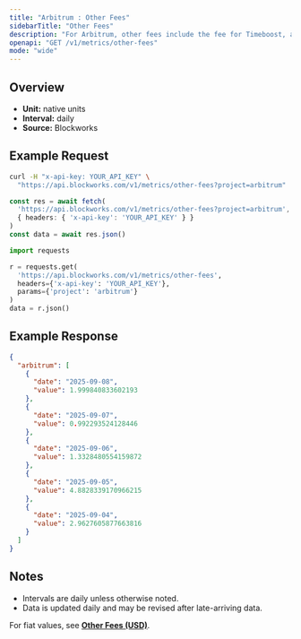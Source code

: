 ```yaml
---
title: "Arbitrum : Other Fees"
sidebarTitle: "Other Fees"
description: "For Arbitrum, other fees include the fee for Timeboost, an priroty auction for access to transactions with no delay compared to 200ms delay for the chain's sequencer"
openapi: "GET /v1/metrics/other-fees"
mode: "wide"
---
```


## Overview

- **Unit:** native units
- **Interval:** daily
- **Source:** Blockworks

## Example Request

<CodeGroup>

```bash cURL
curl -H "x-api-key: YOUR_API_KEY" \
  "https://api.blockworks.com/v1/metrics/other-fees?project=arbitrum"
```

```typescript TypeScript
const res = await fetch(
  'https://api.blockworks.com/v1/metrics/other-fees?project=arbitrum',
  { headers: { 'x-api-key': 'YOUR_API_KEY' } }
)
const data = await res.json()
```

```python Python
import requests

r = requests.get(
  'https://api.blockworks.com/v1/metrics/other-fees',
  headers={'x-api-key': 'YOUR_API_KEY'},
  params={'project': 'arbitrum'}
)
data = r.json()
```

</CodeGroup>

## Example Response

```json
{
  "arbitrum": [
    {
      "date": "2025-09-08",
      "value": 1.999840833602193
    },
    {
      "date": "2025-09-07",
      "value": 0.992293524128446
    },
    {
      "date": "2025-09-06",
      "value": 1.3328480554159872
    },
    {
      "date": "2025-09-05",
      "value": 4.8828339170966215
    },
    {
      "date": "2025-09-04",
      "value": 2.9627605877663816
    }
  ]
}
```

## Notes
- Intervals are daily unless otherwise noted.
- Data is updated daily and may be revised after late-arriving data.


<Note>For fiat values, see **[Other Fees (USD)](./other-fees-usd)**.</Note>